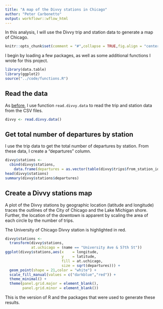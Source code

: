 ```yaml
---
title: "A map of the Divvy stations in Chicago"
author: "Peter Carbonetto"
output: workflowr::wflow_html
---
```


In this analysis, I will use the Divvy trip and station data to
generate a map of Chicago. 

```r
knitr::opts_chunk$set(comment = "#",collapse = TRUE,fig.align = "center")
```

I begin by loading a few packages, as well as some additional
functions I wrote for this project.

```r
library(data.table)
library(ggplot2)
source("../code/functions.R")
```

## Read the data

As [before](first-glance.html), I use function `read.divvy.data` to
read the trip and station data from the CSV files.

```r
divvy <- read.divvy.data()
```

## Get total number of departures by station

I use the trip data to get the total number of departures by station.
From these data, I create a "departures" column.

```r
divvy$stations <-
  cbind(divvy$stations,
    data.frame(departures = as.vector(table(divvy$trips$from_station_id))))
head(divvy$stations)
summary(divvy$stations$departures)
```

## Create a Divvy stations map

A plot of the Divvy stations by geographic location (latitude and
longitude) traces the outlines of the City of Chicago and the Lake
Michigan shore. Further, the location of the downtown is apparent by
scaling the area of each circle by the number of trips.

The University of Chicago Divvy station is highlighted in red.

```r
divvy$stations <-
  transform(divvy$stations,
            at.uchicago = (name == "University Ave & 57th St"))
ggplot(divvy$stations,aes(x    = longitude,
                          y    = latitude,
                          fill = at.uchicago,
                          size = sqrt(departures))) +
  geom_point(shape = 21,color = "white") +
  scale_fill_manual(values = c("darkblue","red")) +
  theme_minimal() +
  theme(panel.grid.major = element_blank(),
        panel.grid.minor = element_blank())
```

This is the version of R and the packages that were used to generate
these results.
